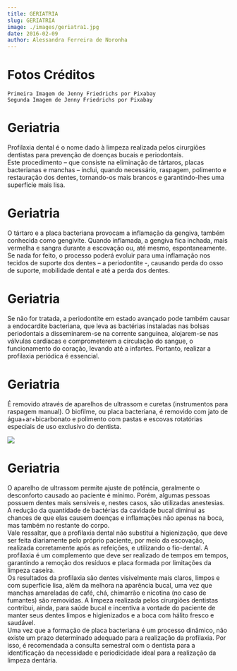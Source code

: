 ```yaml
---
title: GERIATRIA
slug: GERIATRIA
image: ./images/geriatra1.jpg
date: 2016-02-09
author: Alessandra Ferreira de Noronha
---
```


# Fotos Créditos

```
Primeira Imagem de Jenny Friedrichs por Pixabay
Segunda Imagem de Jenny Friedrichs por Pixabay
```

# Geriatria

Profilaxia dental é o nome dado à limpeza realizada pelos cirurgiões dentistas para prevenção de doenças bucais e periodontais.<br />
Este procedimento – que consiste na eliminação de tártaros, placas bacterianas e manchas – inclui, quando necessário, raspagem, polimento e restauração dos dentes, tornando-os mais brancos e garantindo-lhes uma superfície mais lisa.

# Geriatria

O tártaro e a placa bacteriana provocam a inflamação da gengiva, também conhecida como gengivite. Quando inflamada, a gengiva fica inchada, mais vermelha e sangra durante a escovação ou, até mesmo, espontaneamente. Se nada for feito, o processo poderá evoluir para uma inflamação nos tecidos de suporte dos dentes – a periodontite -, causando perda do osso de suporte, mobilidade dental e até a perda dos dentes.<br />

# Geriatria

Se não for tratada, a periodontite em estado avançado pode também causar a endocardite bacteriana, que leva as bactérias instaladas nas bolsas periodontais a disseminarem-se na corrente sanguínea, alojarem-se nas válvulas cardíacas e comprometerem a circulação do sangue, o funcionamento do coração, levando até a infartes. Portanto, realizar a profilaxia periódica é essencial.

# Geriatria

É removido através de aparelhos de ultrassom e curetas (instrumentos para raspagem manual). O biofilme, ou placa bacteriana, é removido com jato de água+ar+bicarbonato e polimento com pastas e escovas rotatórias especiais de uso exclusivo do dentista.

<div className="post-image">

![](./images/geriatra2.jpg)

</div>

# Geriatria

O aparelho de ultrassom permite ajuste de potência, geralmente o desconforto causado ao paciente é mínimo. Porém, algumas pessoas possuem dentes mais sensíveis e, nestes casos, são utilizadas anestesias. A redução da quantidade de bactérias da cavidade bucal diminui as chances de que elas causem doenças e inflamações não apenas na boca, mas também no restante do corpo.<br />
Vale ressaltar, que a profilaxia dental não substitui a higienização, que deve ser feita diariamente pelo próprio paciente, por meio da escovação, realizada corretamente após as refeições, e utilizando o fio-dental. A profilaxia é um complemento que deve ser realizado de tempos em tempos, garantindo a remoção dos resíduos e placa formada por limitações da limpeza caseira.<br />
Os resultados da profilaxia são dentes visivelmente mais claros, limpos e com superfície lisa, além da melhora na aparência bucal, uma vez que manchas amareladas de café, chá, chimarrão e nicotina (no caso de fumantes) são removidas. A limpeza realizada pelos cirurgiões dentistas contribui, ainda, para saúde bucal e incentiva a vontade do paciente de manter seus dentes limpos e higienizados e a boca com hálito fresco e saudável.<br />
Uma vez que a formação de placa bacteriana é um processo dinâmico, não existe um prazo determinado adequado para a realização da profilaxia. Por isso, é recomendada a consulta semestral com o dentista para a identificação da necessidade e periodicidade ideal para a realização da limpeza dentária.
